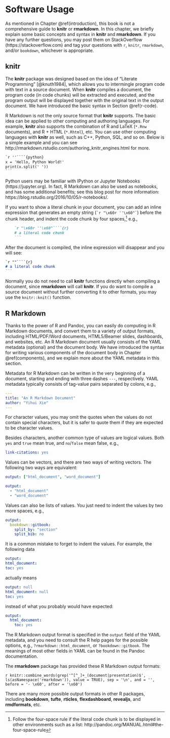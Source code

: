 # Software Usage

As mentioned in Chapter \@ref(introduction), this book is not a comprehensive guide to **knitr** or **rmarkdown**. In this chapter, we briefly explain some basic concepts and syntax in **knitr** and **rmarkdown**. If you have any further questions, you may post them on StackOverflow (https://stackoverflow.com) and tag your questions with `r`, `knitr`, `rmarkdown`, and/or `bookdown`, whichever is appropriate.

## knitr

The **knitr** package\index{knitr} was designed based on the idea of "Literate Programming" [@knuth1984], which allows you to intermingle program code with text in a source document. When **knitr** compiles a document, the program code (in code chunks) will be extracted and executed, and the program output will be displayed together with the original text in the output document. We have introduced the basic syntax in Section \@ref(r-code).

R Markdown is not the only source format that **knitr** supports. The basic idea can be applied to other computing and authoring languages. For example, **knitr** also supports the combination of R and LaTeX (`*.Rnw` documents), and R + HTML (`*.Rhtml`), etc. You can use other computing languages with **knitr** as well, such as C++, Python, SQL, and so on. Below is a simple example and you can see http://rmarkdown.rstudio.com/authoring_knitr_engines.html for more.

````markdown
`r ''````{python}
x = 'Hello, Python World!'
print(x.split(' '))
```
````

Python users may be familiar with IPython\index{IPython} or Jupyter\index{Jupyter Notebook} Notebooks (https://jupyter.org). In fact, R Markdown can also be used as notebooks, and has some additional benefits; see this blog post for more information: https://blog.rstudio.org/2016/10/05/r-notebooks/.

If you want to show a literal chunk in your document, you can add an inline expression that generates an empty string (`` `r "\x60r ''\x60"` ``) before the chunk header, and indent the code chunk by four spaces,^[Follow the four-space rule if the literal code chunk is to be displayed in other environments such as a list: http://pandoc.org/MANUAL.html#the-four-space-rule] e.g.,

````markdown
    `r "\x60r ''\x60"````{r}
    # a literal code chunk
    ```
````

After the document is compiled, the inline expression will disappear and you will see:

````markdown
`r ""````{r}
# a literal code chunk
```
````

Normally you do not need to call **knitr** functions directly when compiling a document, since **rmarkdown** will call **knitr**. If you do want to compile a source document without further converting it to other formats, you may use the `knitr::knit()` function.

## R Markdown

Thanks to the power of R and Pandoc, you can easily do computing in R Markdown documents, and convert them to a variety of output formats, including HTML/PDF/Word documents, HTML5/Beamer slides, dashboards, and websites, etc. An R Markdown document usually consists of the YAML\index{YAML} metadata (optional) and the document body. We have introduced the syntax for writing various components of the document body in Chapter \@ref(components), and we explain more about the YAML metadata in this section.

Metadata for R Markdown can be written in the very beginning of a document, starting and ending with three dashes `---`, respectively. YAML metadata typically consists of tag-value pairs separated by colons, e.g.,

```yaml
---
title: "An R Markdown Document"
author: "Yihui Xie"
---
```

For character values, you may omit the quotes when the values do not contain special characters, but it is safer to quote them if they are expected to be character values.

Besides characters, another common type of values are logical values. Both `yes` and `true` mean true, and `no`/`false` mean false, e.g.,

```yaml
link-citations: yes
```

Values can be vectors, and there are two ways of writing vectors. The following two ways are equivalent:

```yaml
output: ["html_document", "word_document"]
```

```yaml
output:
  - "html_document"
  - "word_document"
```

Values can also be lists of values. You just need to indent the values by two more spaces, e.g.,

```yaml
output:
  bookdown::gitbook:
    split_by: "section"
    split_bib: no
```

It is a common mistake to forget to indent the values. For example, the following data

```yaml
output:
html_document:
toc: yes
```

actually means

```yaml
output: null
html_document: null
toc: yes
```

instead of what you probably would have expected:

```yaml
output:
  html_document:
    toc: yes
```

The R Markdown output format is specified in the `output` field of the YAML metadata, and you need to consult the R help pages for the possible options, e.g., `?rmarkdown::html_document`, or `?bookdown::gitbook`. The meanings of most other fields in YAML can be found in the Pandoc documentation.

The **rmarkdown** package has provided these R Markdown output formats:

`r knitr::combine_words(grep('^[^_]+_(document|presentation)$', ls(asNamespace('rmarkdown')), value = TRUE), sep = '\n', and = '', before = '- \x60', after = '\x60')`

There are many more possible output formats in other R packages, including **bookdown**, **tufte**, **rticles**, **flexdashboard**, **revealjs**, and **rmdformats**, etc.
